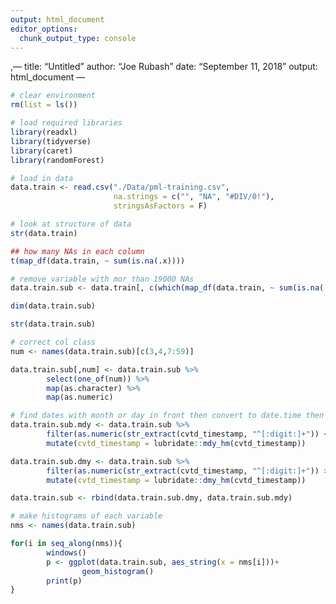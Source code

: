 ```yaml
---
output: html_document
editor_options: 
  chunk_output_type: console
---
```

,---
title: "Untitled"
author: "Joe Rubash"
date: "September 11, 2018"
output: html_document
---

```r
# clear environment
rm(list = ls())

# load required libraries
library(readxl)
library(tidyverse)
library(caret)
library(randomForest)

# load in data
data.train <- read.csv("./Data/pml-training.csv",
                       na.strings = c("", "NA", "#DIV/0!"),
                       stringsAsFactors = F)

# look at structure of data
str(data.train)

## how many NAs in each column
t(map_df(data.train, ~ sum(is.na(.x))))

# remove variable with mor than 19000 NAs
data.train.sub <- data.train[, c(which(map_df(data.train, ~ sum(is.na(.x)))[1,] < 19,000))]

dim(data.train.sub) 

str(data.train.sub)

# correct col class
num <- names(data.train.sub)[c(3,4,7:59)]

data.train.sub[,num] <- data.train.sub %>% 
        select(one_of(num)) %>% 
        map(as.character) %>% 
        map(as.numeric)

# find dates with month or day in front then convert to date.time then combine
data.train.sub.mdy <- data.train.sub %>% 
        filter(as.numeric(str_extract(cvtd_timestamp, "^[:digit:]+")) <= 12) %>% 
        mutate(cvtd_timestamp = lubridate::mdy_hm(cvtd_timestamp))

data.train.sub.dmy <- data.train.sub %>% 
        filter(as.numeric(str_extract(cvtd_timestamp, "^[:digit:]+")) > 12)%>% 
        mutate(cvtd_timestamp = lubridate::dmy_hm(cvtd_timestamp))

data.train.sub <- rbind(data.train.sub.dmy, data.train.sub.mdy)

```
```r
# make histograms of each variable
nms <- names(data.train.sub)

for(i in seq_along(nms)){
        windows()
        p <- ggplot(data.train.sub, aes_string(x = nms[i]))+
                geom_histogram()
        print(p)
}
```

